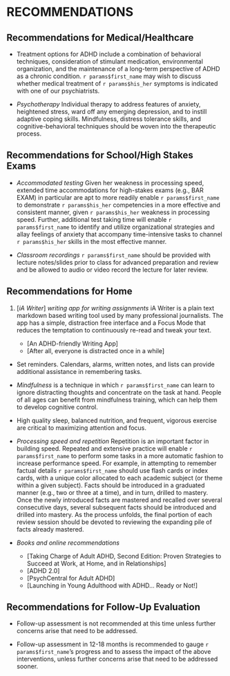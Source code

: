 # RECOMMENDATIONS {#sec-recs} 

## Recommendations for Medical/Healthcare

- Treatment options for ADHD include a combination of behavioral techniques, consideration of stimulant medication, environmental organization, and the maintenance of a long-term perspective of ADHD as a chronic condition. `r params$first_name` may wish to discuss whether medical treatment of `r params$his_her` symptoms is indicated with one of our psychiatrists.

- *Psychotherapy* Individual therapy to address features of anxiety, heightened stress, ward off any emerging depression, and to instill adaptive coping skills. Mindfulness, distress tolerance skills, and cognitive-behavioral techniques should be woven into the therapeutic process.

## Recommendations for School/High Stakes Exams

- *Accommodated testing* Given her weakness in processing speed, extended time accommodations for high-stakes exams (e.g., BAR EXAM) in particular are apt to more readily enable `r params$first_name` to demonstrate `r params$his_her` competencies in a more effective and consistent manner, given `r params$his_her` weakness in processing speed. Further, additional test taking time will enable `r params$first_name` to identify and utilize organizational strategies and allay feelings of anxiety that accompany time-intensive tasks to channel `r params$his_her` skills in the most effective manner.

- *Classroom recordings* `r params$first_name` should be provided with lecture notes/slides prior to class for advanced preparation and review and be allowed to audio or video record the lecture for later review.

## Recommendations for Home

1. [*iA Writer*] *writing app for writing assignments* iA Writer is a plain text markdown based writing tool used by many professional journalists. The app has a simple, distraction free interface and a Focus Mode that reduces the temptation to continuously re-read and tweak your text.

   - [An ADHD-friendly Writing App]
   - [After all, everyone is distracted once in a while]

- Set reminders. Calendars, alarms, written notes, and lists can provide additional assistance in remembering tasks.

- *Mindfulness* is a technique in which `r params$first_name` can learn to ignore distracting thoughts and concentrate on the task at hand. People of all ages can benefit from mindfulness training, which can help them to develop cognitive control.

- High quality sleep, balanced nutrition, and frequent, vigorous exercise are critical to maximizing attention and focus.

- *Processing speed and repetition* Repetition is an important factor in building speed. Repeated and extensive practice will enable `r params$first_name` to perform some tasks in a more automatic fashion to increase performance speed. For example, in attempting to remember factual details `r params$first_name` should use flash cards or index cards, with a unique color allocated to each academic subject (or theme within a given subject). Facts should be introduced in a graduated manner (e.g., two or three at a time), and in turn, drilled to mastery. Once the newly introduced facts are mastered and recalled over several consecutive days, several subsequent facts should be introduced and drilled into mastery. As the process unfolds, the final portion of each review session should be devoted to reviewing the expanding pile of facts already mastered.

- *Books and online recommendations*

  - [Taking Charge of Adult ADHD, Second Edition: Proven Strategies to Succeed at Work, at Home, and in Relationships]
  - [ADHD 2.0]
  - [PsychCentral for Adult ADHD]
  - [Launching in Young Adulthood with ADHD... Ready or Not!]

## Recommendations for Follow-Up Evaluation

- Follow-up assessment is not recommended at this time unless further concerns arise that need to be addressed.

- Follow-up assessment in 12-18 months is recommended to gauge `r params$first_name`'s progress and to assess the impact of the above interventions, unless further concerns arise that need to be addressed sooner.
